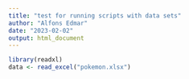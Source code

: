 ```yaml
---
title: "test for running scripts with data sets"
author: "Alfons Edmar"
date: "2023-02-02"
output: html_document
---
```


```r
library(readxl)
data <- read_excel("pokemon.xlsx")
```


